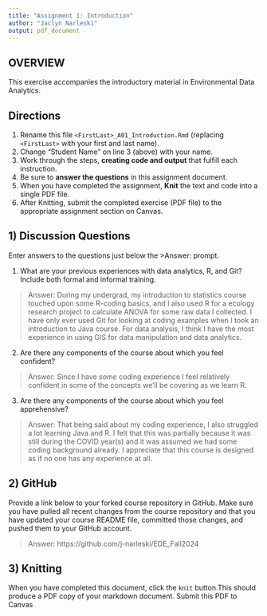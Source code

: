 ```yaml
---
title: "Assignment 1: Introduction"
author: "Jaclyn Narleski"
output: pdf_document
---
```


## OVERVIEW

This exercise accompanies the introductory material in Environmental Data Analytics. 

## Directions
1.  Rename this file `<FirstLast>_A01_Introduction.Rmd` (replacing `<FirstLast>` with your first and last name).
2.  Change "Student Name" on line 3 (above) with your name.
3.  Work through the steps, **creating code and output** that fulfill each instruction.
4.  Be sure to **answer the questions** in this assignment document.
5.  When you have completed the assignment, **Knit** the text and code into a single PDF file.
6.  After Knitting, submit the completed exercise (PDF file) to the appropriate assignment section on Canvas.


## 1) Discussion Questions
Enter answers to the questions just below the >Answer: prompt.

1. What are your previous experiences with data analytics, R, and Git? Include both formal and informal training.

> Answer: During my undergrad, my introduction to statistics course touched upon some R-coding basics, and I also used R for a ecology research project to calculate ANOVA for some raw data I collected. I have only ever used Git for looking at coding examples when I took an introduction to Java course. For data analysis, I think I have the most experience in using GIS for data manipulation and data analytics.

2. Are there any components of the course about which you feel confident?

> Answer: Since I have *some* coding experience I feel relatively confident in some of the concepts we'll be covering as we learn R.

3. Are there any components of the course about which you feel apprehensive?

> Answer: That being said about my coding experience, I also struggled a lot learning Java and R. I felt that this was partially because it was still during the COVID year(s) and it was assumed we had some coding background already. I appreciate that this course is designed as if no one has any experience at all.


## 2) GitHub

Provide a link below to your forked course repository in GitHub. Make sure you have pulled all recent changes from the course repository and that you have updated your course README file, committed those changes, and pushed them to your GitHub account. 

> Answer: https://github.com/j-narleski/EDE_Fall2024

## 3) Knitting
When you have completed this document, click the `knit` button.This should produce a PDF copy of your markdown document. Submit this PDF to Canvas 
